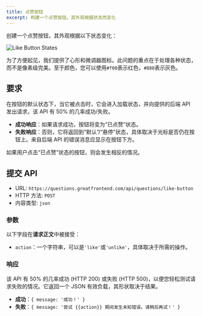 ```yaml
---
title: 点赞按钮
excerpt: 构建一个点赞按钮，其外观根据状态而变化
---
```


创建一个点赞按钮，其外观根据以下状态变化：

![Like Button States](/img/questions/like-button/like-button-states.png)

为了方便起见，我们提供了心形和微调器图标。此问题的重点在于处理各种状态，而不是像素级完美。至于颜色，您可以使用`#f00`表示红色，`#888`表示灰色。

## 要求

在按钮的默认状态下，当它被点击时，它会进入加载状态，并向提供的后端 API 发出请求，该 API 有 50% 的几率成功/失败。

* **成功响应**：如果请求成功，按钮将变为“已点赞”状态。
* **失败响应**：否则，它将返回到“默认”/“悬停”状态，具体取决于光标是否仍在按钮上。来自后端 API 的错误消息应显示在按钮下方。

如果用户点击“已点赞”状态的按钮，则会发生相反的情况。

## 提交 API

* URL: `https://questions.greatfrontend.com/api/questions/like-button`
* HTTP 方法: `POST`
* 内容类型: `json`

### 参数

以下字段在**请求正文**中被接受：

* `action`：一个字符串，可以是`'like'`或`'unlike'`，具体取决于所需的操作。

### 响应

该 API 有 50% 的几率成功 (HTTP 200) 或失败 (HTTP 500)，以便您轻松测试请求失败的情况。它返回一个 JSON 有效负载，其形状取决于结果。

* **成功**：`{ message: '成功！' }`
* **失败**：`{ message: '尝试 {{action}} 期间发生未知错误。请稍后再试！' }`
